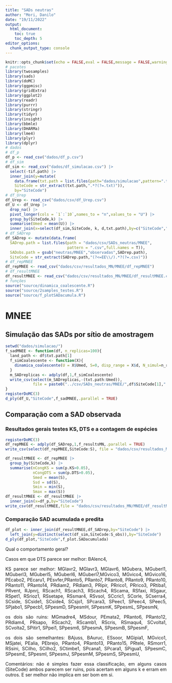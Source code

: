 ```yaml
---
title: "SADs neutras"
author: "Mori, Danilo"
date: "19/11/2022"
output: 
  html_document:
    toc: true
    toc_depth: 5
editor_options: 
  chunk_output_type: console
---
```


<style>
body {
text-align: justify}
</style>

```r
knitr::opts_chunk$set(echo = FALSE,eval = FALSE,message = FALSE,warning = FALSE)
# pacotes
library(twosamples)
library(sads)
library(doMC)
library(ggpmisc)
library(gridExtra)
library(ggplot2)
library(readr)
library(purrr)
library(stringr)
library(tidyr)
library(insight)
library(bbmle)
library(DHARMa)
library(lme4)
library(plyr)
library(dplyr)
# dados
# df_p
df_p <- read_csv("dados/df_p.csv")
# df_sim
df_sim <- read_csv("dados/df_simulacao.csv") |> 
  select(-tif.path) |> 
  inner_join(y=mutate(
    data.frame(txt.path = list.files(path="dados/simulacao",pattern=".txt")),
    SiteCode = str_extract(txt.path,".*?(?=.txt)")),
    by="SiteCode")
# df_Urep
df_Urep <- read_csv("dados/csv/df_Urep.csv")
df_U <- df_Urep |> 
  drop_na() |> 
  pivot_longer(cols = `1`:`10`,names_to = "n",values_to = "U") |> 
  group_by(SiteCode,k) |> 
  summarise(Umed = mean(U)) |> 
  inner_join(x=select(df_sim,SiteCode, k, d,txt.path),by=c("SiteCode","k"))
# df_SADrep
df_SADrep <- mutate(data.frame(
  SADrep.path = list.files(path = "dados/csv/SADs_neutras/MNEE",
                           pattern = ".csv",full.names = T)),
  SADobs.path = gsub("neutras/MNEE","observadas",SADrep.path),
  SiteCode = str_extract(SADrep.path,"(?<=EE\\/).*?(?=.csv)"))
# df_repMNEE
df_repMNEE <- read_csv("dados/csv/resultados_MN/MNEE/df_repMNEE")
# df_resultMNEE
df_resultMNEE <- read_csv("dados/csv/resultados_MN/MNEE/df_resultMNEE.csv")
# funções
source("source/dinamica_coalescente.R")
source("source/2samples_testes.R")
source("source/f_plotSADacumula.R")
```

# MNEE

## Simulação das SADs por sítio de amostragem

```r
setwd("dados/simulacao/")
f_sadMNEE <- function(df, n_replicas=100){
  land_path <- df$txt.path[1]
  f_simCoalescente <- function(X){
    dinamica_coalescente(U = X$Umed, S=0, disp_range = X$d, N_simul=n_replicas,landscape = land_path)
  }
  m_SADreplicas <- adply(df,1,f_simCoalescente)
  write_csv(select(m_SADreplicas,-(txt.path:Umed)),
            file = paste0("../csv/SADs_neutras/MNEE/",df$SiteCode[1],".csv"))
}
registerDoMC(3)
d_ply(df_U,"SiteCode",f_sadMNEE,.parallel = TRUE)
```

## Comparação com a SAD observada

### Resultados gerais testes KS, DTS e a contagem de espécies

```r
registerDoMC(3)
df_repMNEE <- adply(df_SADrep,1,f_resultsMN,.parallel = TRUE)
write_csv(select(df_repMNEE,SiteCode:S), file = "dados/csv/resultados_MN/MNEE/df_repMNEE")
```

```r
df_resultMNEE <- df_repMNEE |> 
  group_by(SiteCode,k) |> 
  summarise(nCongKS = sum(p.KS>0.05),
            nCongDTS = sum(p.DTS>0.05),
            Smed = mean(S),
            Ssd = sd(S),
            Smin = min(S),
            Smax = max(S))
df_resultMNEE <- df_resultMNEE |> 
  inner_join(x=df_p,by="SiteCode")
write_csv(df_resultMNEE,file = "dados/csv/resultados_MN/MNEE/df_resultMNEE.csv")
```

### Comparação SAD acumulada e predita


```r
df_plot <- inner_join(df_resultMNEE,df_SADrep,by="SiteCode") |> 
  left_join(y=distinct(select(df_sim,SiteCode:S_obs)),by="SiteCode")
d_ply(df_plot,"SiteCode",f_plot.SADacumulada)
```

Qual o comportamento geral?

Casos em que 
DTS parece ser melhor: BAlenc4,

KS parece ser melhor: MGlavr2, MGlavr3, MGlavr6, MGubera, MGuberl1, MGuberl3, MGuberl5, MGuberl6, MGuberl7,MGvico3, MGvico4, MGvico16, PEcabo2, PEcaru1, PEsvfer,PRanto5, PRanto7, PRanto8, PRanto9, PRanto10, PRanto11, PRanto14, PRdiam2, PRdiam3, PRipir, PRrico1, PRrico3, PRtiba1, PRvent, RJpnrj, RScach1, RScach3, RScach4, RScama, RSfaxi, RSgaur, RSpet1, RSrioz1, RSsetape, RSsmar4, RSvsol, SCcric1, SCorle, SCserra4, SCside, SCside1, SCside4, SCsjo1, SPcara3, SPeec1, SPeec4, SPeec5, SPjabo1, SPpecb1, SPpesmD, SPpesmH, SPpesmK, SPpesmL, SPpesmN,      

os dois são ruins: MGmadre4, MSdour, PEmata2, PRanto6, PRanto12, PRdiam4, PRsapo, RScach2, RScamb1, RScris, RSmaqu4, SCvolta1, SCvolta2, SPitir1, SPpei1, SPpesm6, SPpesmA, SPpesmB, SPpesmF, 

os dois são semelhantes: BAjuss, BAuruc, ESsoor, MGipia1, MGvico1, MSjatei, PEalia, PEbrejo, PRanto4, PRanto13, PRanto15, PRtele, RSmorr1, RSsini, SCilho, SCilho2, SCtimbe1, SPcana1, SPcara1, SPigua1, SPpesmC, SPpesmE, SPpesmI, SPpesmJ, SPpesmM, SPpesmS, SPpesmU, 

Comentários:
não é simples fazer essa classificação, em alguns casos (SiteCode) ambos parecem ser ruins, pois acertam em alguns k e erram em outros. E ser melhor não implica em ser bom em si.  



